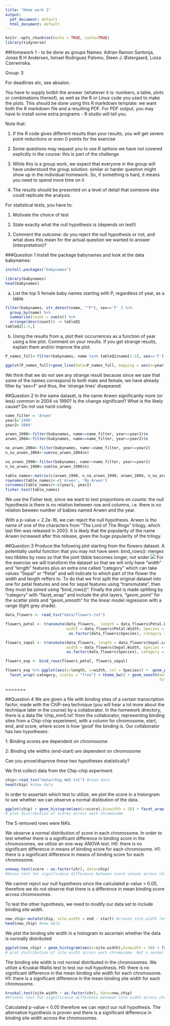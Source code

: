 ```yaml
---
title: "Home work 1"
output:
  pdf_document: default
  html_document: default
---
```


```r
knitr::opts_chunk$set(echo = TRUE, cache=TRUE)
library(tidyverse)
```

##Homework 1 - to be done as groups
Names: Adrian Ramon Santonja, Jonas B H Andersen, Ismael Rodriguez Palomo, Steen J. Østergaard, Luiza Czerwinska.


Group: 3


For deadlines etc, see absalon. 

You have to supply botbh the answer (whatever it is: numbers, a table, plots or combinations thereof), as well as the R or Linux code you used to make the plots. This should be done using this R markdown template: we want both the R markdown file and a resulting PDF. For PDF output, you may have to install some extra programs - R studio will tell you. 

Note that:

1. If the R code gives different results than your results, you will get severe point reductions or even 0 points for the exercise

2. Some questions may request you to use R options we have not covered explicitly in the course: this is part of the challenge

3. While this is a group work, we expect that everyone in the group will have understood the group solution: similar or harder question might show up in the individual homework. So, if something is hard, it means you need to spend more time on it

4. The results should be presented on a level of detail that someone else could replicate the analysis. 

For statistical tests, you have to:

1) Motivate the choice of test 

2) State exactly what the null hypothesis is (depends on test!)

3) Comment the outcome: do you reject the null hypothesis or not, and what does this mean for the actual question we wanted to answer (interpretation)?


###Question 1
Install the package babynames and look at the data babynames:

```r
install.packages("babynames")
```
```r
library(babynames)
head(babynames)
```

a) List the top 5 female baby names starting with P, regardless of year, as a table. 

```r
filter(babynames, str_detect(name, "^P"), sex=='F' ) %>% 
  group_by(name) %>% 
  summarise(count = sum(n)) %>% 
  arrange(desc(count)) -> tableQ1
tableQ1[1:5,]
```


b) Using the results from a, plot their occurrences as a function of year using a line plot.  Comment on your results. If you get strange results, explain them and/or improve the plot.

```r
P_names_full<-filter(babynames, name %in% tableQ1$name[1:5], sex=='F')

ggplot(P_names_full)+geom_line(data=P_names_full, mapping = aes(x=year, y=n, col=name))

```

We think that we do not see any strange result because since we saw that some of the names correspond to both male and female, we have already filter by 'sex=F' and thus, the 'strange lines' disapeared. 


##Question 2
In the same dataset, is the name Arwen significantly more (or less) common in 2004 vs 1990? Is the change significant? What is the likely cause? Do not use hard-coding. 

```r
name_filter = 'Arwen'
year1='1990'
year2='2004'

arwen_1990<-filter(babynames, name==name_filter, year==year1)$n
arwen_2004<-filter(babynames, name==name_filter, year==year2)$n

no_arwen_2004<-filter(babynames, name!=name_filter, year==year2)
n_no_arwen_2004<-sum(no_arwen_2004$n)

no_arwen_1990<-filter(babynames, name!=name_filter, year==year1)
n_no_arwen_1990<-sum(no_arwen_1990$n)

table_names<-matrix(c(arwen_1990, n_no_arwen_1990, arwen_2004, n_no_arwen_2004), nrow = 2)
rownames(table_names)<-c('Arwen', 'No Arwen')
colnames(table_names)<-c(year1, year2)
fisher.test(table_names)
```

We use the Fisher test, since we want to test proportions on counts: the null hypothesis is there is no relation between row and columns, i.e. there is no relation beween number of babies named Arwen and the year.

With a p-value < 2.2e-16, we can reject the null hypothesis. Arwen is the name of one of the characters from "The Lord of The Rings" trilogy, which last film was released in 2003. It is likely that the popularity of the name Arwen increased after this release, given the huge popularity of the trilogy. 


##Question 3
Produce the following plot starting from the flowers dataset. A potentially useful function that you may not have seen: bind_rows():  merges two tibbles by rows so that the joint tibble  becomes longer, not wider
![](example.png)
For the exercise we will transform the dataset so that we will only have "width" and "length" features plus an extra one called "category" which can take values "Sepal" or "Petal" and will indicate to which part of the flower the width and length reffers to. To do that we first split the original dataset into one for petal features and one for sepal features using "transmutate", then they must be joined using "bind_rows()". Finally the plot is made splitting by "category" with "facet_wrap" and include the plot layers, "geom_point" for the scatter plots and "geom_smooth" for the linear model regression with a range (light grey shade).

```r
data_flowers <- read_tsv("data/flowers.txt")

flowers_petal <- transmute(data_flowers,  length = data_flowers$Petal.Length, 
                           width = data_flowers$Petal.Width, Species = 
                            as.factor(data_flowers$Species), category = "Petal")

flowers_sepal <- transmute(data_flowers, length = data_flowers$Sepal.Length, 
                           width = data_flowers$Sepal.Width, Species = 
                           as.factor(data_flowers$Species), category = "Sepal")

flowers_exp <- bind_rows(flowers_petal, flowers_sepal)

flowers_exp %>% ggplot(aes(x=length, y=width, col = Species)) +  geom_point() + 
  facet_wrap(~category, scales = "free") + theme_bw() + geom_smooth(method = "lm", 
                                                                    fullrange = TRUE)
```
=======


##Question 4
We are given a file with binding sites of a certain transcription factor, made with the ChIP-seq technique (you will hear a lot more about the technique later in the course) by a collaborator. 
In the homework directory, there is a data file 'chip_mm5.txt' from the collaborator, representing binding sites from a Chip-chip experiment, with a column for  chromosome, start, end, and score, where score is how 'good' the binding is. Our collaborator has two hypotheses:

1: Binding scores are dependent on chromosome

2: Binding site widths (end-start) are dependent on chromosome

Can you prove/disprove these two hypotheses statistically?



We first collect data from the Chip-chip experiment

```r
 
chip<-read_tsv("data/chip_mm5.txt") #read data
head(chip) #show data

```

In order to assertain which test to utilize, we plot the score in a historgram to see whether we can observe a normal distibution of the data.

```r
 
ggplot(chip) + geom_histogram(aes(x=score),binwidth = 20) + facet_wrap(~chr) + theme_bw()
# plot distribution of scores across each chromosome

```

The 5 removed rows were NA's.

We observe a normal distribution of score in each chromosome. In order to test whether there is a significant difference in binding score in the chromosomes, we utilize an one-way ANOVA test.
H0: there is no significant difference in means of binding score for each chromosome. 
H1: there is a significant difference in means of binding score for each chromosome. 

```r

oneway.test(score ~ as.factor(chr), data=chip)
#Anova test for significance difference between score values across chromosomes

```



We cannot reject our null hypothesis since the calculated p-value > 0.05, therefore we do not observe that there is a difference in mean binding score across chromosomes.

To test the other hypothesis, we need to modify our data set to include binding site width.

```r

new_chip<-mutate(chip, site.width = end - start) #create site.width (end - start)
head(new_chip) #new data

```

We plot the binding site width in a histogram to ascertain whether the data is normally distributed

```r

ggplot(new_chip) + geom_histogram(aes(x=site.width),binwidth = 50) + facet_wrap(~chr) + theme_bw()
# plot distribution of site width across each chromosome. Not a normal distribution

```

The binding site width is not normal distributed in the chromosomes. We utilize a Kruskal-Wallis test to test our null hypothesis.
H0: there is no significant difference in the mean binding site width for each chromosome. 
H1: there is a significant difference in the mean binding site width for each chromosome. 

```r

kruskal.test(site.width ~ as.factor(chr), data=new_chip)
#Kruskal test for significance difference between site width across chromosomes

```

Calculated p-value < 0.05 therefore we can reject our null hypothesis. The alternative hypothesis is proven and there is a significant difference in binding site width across the chromosomes.












